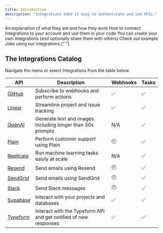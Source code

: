 ```yaml
---
title: Introduction
description: "Integrations make it easy to authenticate and use APIs."
---
```


<CardGroup>
  <Card
    title="What are Integrations?"
    icon="circle-question"
    href="/documentation/concepts/integrations"
  >
    An explanation of what they are and how they work
  </Card>
  <Card
    title="How to use Integrations"
    icon="gears"
    href="/documentation/guides/using-integrations"
  >
    How to connect Integrations to your account and use them in your code
  </Card>
  <Card title="How to create your own Integrations" icon="paintbrush" href="/integrations/create">
    You can create your own Integrations (and optionally share them with others)
  </Card>
  <Card title="Example repo & Jobs" icon="code" href="/examples/introduction">
    Check out example Jobs using our integrations.{" "}
  </Card>
</CardGroup>

## The Integrations Catalog

Navigate the menu or select Integrations from the table below.

| API                                       | Description                                                      | Webhooks | Tasks |
| ----------------------------------------- | ---------------------------------------------------------------- | -------- | ----- |
| [GitHub](/integrations/apis/github)       | Subscribe to webhooks and perform actions                        | ✅       | ✅    |
| [Linear](/integrations/apis/linear)       | Streamline project and issue tracking                            | ✅       | ✅    |
| [OpenAI](/integrations/apis/openai)       | Generate text and images. Including longer than 30s prompts      | N/A      | ✅    |
| [Plain](/integrations/apis/plain)         | Perform customer support using Plain                             | 🕘       | ✅    |
| [Replicate](/integrations/apis/replicate) | Run machine learning tasks easily at scale                       | N/A      | ✅    |
| [Resend](/integrations/apis/resend)       | Send emails using Resend                                         | 🕘       | ✅    |
| [SendGrid](/integrations/apis/sendgrid)   | Send emails using SendGrid                                       | 🕘       | ✅    |
| [Slack](/integrations/apis/slack)         | Send Slack messages                                              | 🕘       | ✅    |
| [Supabase](/integrations/apis/supabase)   | Interact with your projects and databases                        | ✅       | ✅    |
| [Typeform](/integrations/apis/typeform)   | Interact with the Typeform API and get notified of new responses | ✅       | ✅    |
